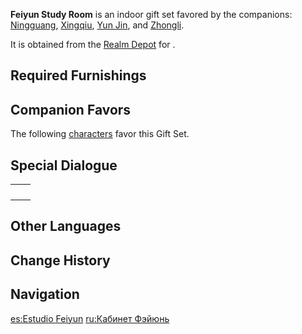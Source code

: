 {{Furnishing Infobox
|id             = 350035
|image          = Furnishing Set Feiyun Study Room Display.png
|category       = Indoor Set
|subcategory    = Gift Set
|quality        = 4
|adeptal_energy = 870
|load           = 1,973
|description    = There are many ways to fashion a study in [[Liyue]], but luxury is optional, for the learned prefer "spirit" and "elegance." A potted plant here balances out the moisture in the room, and the table and shelves exude a light woody fragrance that combines with the plain layout and the sunset glow of the lamps to inspire genius and elevate writing.<br />They say that many years ago, a certain guest at [[Feiyun Slope]] laid just such a study out, and this design was taken up by the previous boss of [[Wanwen Bookhouse]]. Thus, it was ever after known as the Feiyun Study Room and became recognized throughout Liyue.
|blueprint      = Realm Depot
}}
'''Feiyun Study Room''' is an indoor gift set favored by the companions: [[Ningguang]], [[Xingqiu]], [[Yun Jin]], and [[Zhongli]].

It is obtained from the [[Realm Depot]] for {{Item|Realm Currency|24|x=240}}.

==Required Furnishings==
{{Recipe
|type = Gift Set
|Pine-Backed Tea Chair = 2
|Calligraphy Set: Assiduous Calligraphy = 1
|Entrance Rug: A Warm Welcome = 1
|Intricately Carved Calligraphy Table = 1
|Red Cedar Scroll Shelf = 1
|Shopkeeper's Cedar Shelf = 1
|Red Cedar Curio Stand = 1
|Pine Folding Screen: Billowing Sails = 1
|Liuli Pavilion Sandbearer Floor Lamp = 1
|Potted Plant: Crystalline Breeze = 2
|Potted Plant: Petite Perrenial = 1
|Red Pine Wood Round Stool = 1
|sort = Pine-Backed Tea Chair;Calligraphy Set: Assiduous Calligraphy;Entrance Rug: A Warm Welcome;Intricately Carved Calligraphy Table;Red Cedar Scroll Shelf;Shopkeeper's Cedar Shelf;Red Cedar Curio Stand;Pine Folding Screen: Billowing Sails;Liuli Pavilion Sandbearer Floor Lamp;Potted Plant: Crystalline Breeze;Potted Plant: Petite Perrenial;Red Pine Wood Round Stool
|yield = 0
}}

==Companion Favors==
The following [[characters]] favor this Gift Set.
{{Companion/Header}}
{{Companion
|character = Ningguang
|rewards = {{Card|Primogem|20}}{{Card|Prithiva Topaz Fragment|1}}{{Card|Mora|20,000}}
}}
{{Companion
|character = Xingqiu
|rewards = {{Card|Primogem|20}}{{Card|Varunada Lazurite Fragment|1}}{{Card|Mora|20,000}}
}}
{{Companion
|character = Yun Jin
|rewards = {{Card|Primogem|20}}{{Card|Prithiva Topaz Fragment|1}}{{Card|Mora|20,000}}
}}
{{Companion
|character = Zhongli
|rewards = {{Card|Primogem|20}}{{Card|Prithiva Topaz Fragment|1}}{{Card|Mora|20,000}}
}}
{{Companion/Footer}}

==Special Dialogue==
{{HousingCompanion|favorite}}

{| class="wikitable"
|-
| {{Card|Ningguang}} || {{Transclude|Ningguang/Companion|Feiyun Study Room}}
|-
| {{Card|Xingqiu}} || {{Transclude|Xingqiu/Companion|Feiyun Study Room}}
|-
| {{Card|Yun Jin}} || {{Transclude|Yun Jin/Companion|Feiyun Study Room}}
|-
| {{Card|Zhongli}} || {{Transclude|Zhongli/Companion|Feiyun Study Room}}
|}

==Other Languages==
{{Other Languages
|en      = Feiyun Study Room
|zhs     = 绯云文斋
|zhs_rm  = Fēiyún Wén Zhāi
|zht     = 緋雲文齋
|zht_rm  = Fēiyún Wén Zhāi
|zh_tl   = Feiyun Literary Room
|ja      = 緋雲文斎
|ja_rm   = Hiun Shozai
|ja_tl   = Feiyun Study Room
|ko      = 비운 서재
|ko_rm   = Bi'un Seojae
|ko_tl   = Feiyun Study Room
|es      = Estudio Feiyun
|es_tl   = Feiyun Study
|fr      = Salle d'étude de Feiyun
|fr_tl   = Feiyun Study Room
|ru      = Кабинет Фэйюнь
|ru_tl   = Feiyun Office
|th      = วรรณกรรมในม่านเมฆ
|th_rm   = 
|th_tl   = 
|vi      = Phòng Sách Phi Vân
|vi_tl   = 
|de      = Feiyun-Studierzimmer
|de_tl   = Feiyun Study Room
|id      = Ruang Belajar Feiyun
|id_tl   = Feiyun Study Room
|pt      = Sala de Estudo Feiyun
|pt_tl   = Feiyun Study Room
|tr      = Feiyun Çalışma Odası
|tr_tl   = 
|it      = Studio di Feiyun
|it_tl   = 
}}

==Change History==
{{Change History|1.6}}

==Navigation==
{{Furnishing Navbox/Sets|type=gift}}

[[es:Estudio Feiyun]]
[[ru:Кабинет Фэйюнь]]